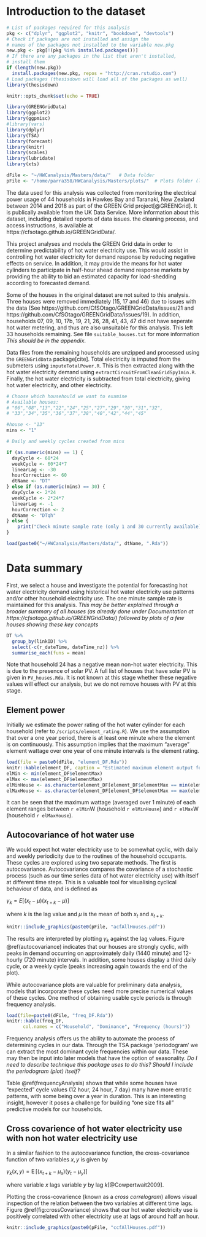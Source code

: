 <!--
This is for including Chapter 1.  Notice that it's also good practice to name your chunk.  This will help you debug potential issues as you knit.  The chunk above is called intro and the one below is called chapter1.  Feel free to change the name of the Rmd file as you wish, but don't forget to change it here from chap1.Rmd.
-->

<!--
The {#rmd-basics} text after the chapter declaration will allow us to link throughout the document back to the beginning of Chapter 1.  These labels will automatically be generated (if not specified) by changing the spaces to hyphens and capital letters to lowercase.  Look for the reference to this label at the beginning of Chapter 2.
-->

# Introduction to the dataset {#data-intro}
<!--
 does not exist: 01 through 05, 09, 12, 15, 16, 17, 18, 20,
 no separate hot water metering labelled as such: 07, 10, 19, 21, 26, 28, 39, 41, 43, 47
 heat pump hot water: 11 
 only has 30 minute intervals: 14
 has controlled hot water (HEMS) but may be fine: 23
 leaving suitable houses: 06, 08, 13, 22, 24*, 25, 27*, 29, 30, 31, 32, 33, 34**,
  35**, 36**, 37, 38, 40, 42**, 44, 45**, 46**, 

 *has pv (may be ok) 23, 24, 27, 28
 ** has uncontrolled HW 
-->


```r
# List of packages required for this analysis
pkg <- c("dplyr", "ggplot2", "knitr", "bookdown", "devtools")
# Check if packages are not installed and assign the
# names of the packages not installed to the variable new.pkg
new.pkg <- pkg[!(pkg %in% installed.packages())]
# If there are any packages in the list that aren't installed,
# install them
if (length(new.pkg))
  install.packages(new.pkg, repos = "http://cran.rstudio.com")
# Load packages (thesisdown will load all of the packages as well)
library(thesisdown)
```

```r
knitr::opts_chunk$set(echo = TRUE)

library(GREENGridData)
library(ggplot2)
library(ggpmisc)
#library(vars)
library(dplyr)
library(TSA)
library(forecast)
library(knitr)
library(scales)
library(lubridate)
library(xts)
```

```r
dFile <- "~/HWCanalysis/Masters/data/"   # Data folder
pFile <- "/home/parra358/HWCanalysis/Masters/plots/"  # Plots folder (laTeX did not like '~' notation)
```
The data used for this analysis was collected from monitoring the electrical power usage of 44 households in Hawkes Bay and Taranaki, New Zealand between 2014 and 2018 as part of the GREEN Grid project[@GREENGrid]. It is publically available from the UK Data Service. More information about this dataset, including detailed reports of data issues. the cleaning process, and access instructions, is available at https://cfsotago.github.io/GREENGridData/.

This project analyses and models the GREEN Grid data in order to determine predictability of hot water electricity use. This would assist in controlling hot water electricity for demand response by reducing negative effects on service. In addition, it may provide the means for hot water cylinders to participate in half-hour ahead demand response markets by providing the ability to bid an estimated capacity for load-shedding according to forecasted demand. 

Some of the houses in the original dataset are not suited to this analysis. Three houses were removed immediately (15, 17 and 46) due to issues with the data (See https://github.com/CfSOtago/GREENGridData/issues/21 and https://github.com/CfSOtago/GREENGridData/issues/19). 
In addition, households 07, 09, 10, 17b, 19, 21, 26, 28, 41, 43, 47 did not have seperate hot water metering, and thus are also unsuitable for this analysis. This left 33 households remaining. See file `suitable_houses.txt` for more information _This should be in the appendix_.

Data files from the remaining households are unzipped and processed using the `GREENGridData` package[cite]. Total electricity is imputed from the submeters using `imputeTotalPower.R`. This is then extracted along with the hot water electricity demand using `extractCircuitFromCleanGridSpy1min.R`. Finally, the hot water electricity is subtracted from total electricity, giving hot water electricity, and other electricity.


```r
# Choose which househould we want to examine
# Available houses:
# "06","08","13","22","24","25","27","29","30","31","32",
# "33","34","35","36","37","38","40","42","44","45"

#house <- "13" 
mins <- "1"  

# Daily and weekly cycles created from mins

if (as.numeric(mins) == 1) {
  dayCycle <- 60*24
  weekCycle <- 60*24*7
  linearLag <- -30
  hourCorrection <- 60
  dtName <- "DT"
} else if (as.numeric(mins) == 30) {
  dayCycle <- 2*24
  weekCycle <- 2*24*7
  linearLag <- -1
  hourCorrection <- 2
  dtName <- "DTqh"
} else {
    print("Check minute sample rate (only 1 and 30 currently available)")
}

load(paste0("~/HWCanalysis/Masters/data/", dtName, ".Rda"))
```

# Data summary
First, we select a house and investigate the potential for forecasting hot water electricity demand using historical hot water electricity 
use patterns and/or other household electricity use. The one minute sample rate is maintained for this analysis.
_This may be better explained through a broader summary of all houses (as already done under Documentation at https://cfsotago.github.io/GREENGridData/) followed by plots of a few houses showing these key concepts_
```r
DT %>%
  group_by(linkID) %>%
  select(-c(r_dateTime, dateTime_nz)) %>%
  summarise_each(funs = mean)
```
Note that household 24 has a negative mean non-hot water electricity. This is due to the presence of solar PV. 
A full list of houses that have solar PV is given in `PV_houses.Rda`. It is not known at this stage whether these negative values will effect our analysis, but we do not remove houses with PV at this stage.

## Element power

Initially we estimate the power rating of the hot water cylinder for each household (refer to `/scripts/element_rating.R`). We use the assumption that over a one year period, there is at least one minute where the element is on continuously. This assumption implies that the maximum "average" element wattage over one year of one minute intervals is the element rating. 


```r
load(file = paste0(dFile, "element_DF.Rda"))
knitr::kable(element_DF, caption = "Estimated maximum element output for each house")
elMin <- min(element_DF$elementMax)
elMax <- max(element_DF$elementMax)
elMinHouse <- as.character(element_DF[element_DF$elementMax == min(element_DF$elementMax), "house"])
elMaxHouse <- as.character(element_DF[element_DF$elementMax == max(element_DF$elementMax), "house"])
```

It can be seen that the maximum wattage (averaged over 1 minute) of each element ranges between `r elMin`W (household `r elMinHouse`) and `r elMax`W (household `r elMaxHouse`). 

## Autocovariance of hot water use

We would expect hot water electricity use to be somewhat cyclic, with daily and weekly periodicity due to the routines of the household occupants. These cycles are explored using two separate methods. The first is autocovariance. Autocovariance compares the covariance of a stochastic process (such as our time series data of hot water electricity use) with itself at different time steps. This is a valuable tool for visualising cyclical behaviour of data, and is defined as

$\gamma_k = E[(x_t - \mu)(x_{t+k} - \mu)]$ 

where $k$ is the lag value and $\mu$ is the mean of both $x_t$ and $x_{t+k}$.
<!--
![Autocovariance of all houses.](~/HWCanalysis/Masters/plots/acf_all_houses.png)
-->

```r
knitr::include_graphics(paste0(pFile, "acfAllHouses.pdf"))
```

The results are interpreted by plotting $\gamma_k$ against the lag values. Figure \@ref(autocovariance) indicates that our houses are strongly cyclic, with peaks in demand occurring on approximately daily (1440 minute) and 12-hourly (720 minute) intervals. In addition, some houses display a third daily cycle, or a weekly cycle (peaks increasing again towards the end of the plot). 

While autocovariance plots are valuable for preliminary data analysis, models that incorporate these cycles need more precise numerical values of these cycles. One method of obtaining usable cycle periods is through frequency analysis.

```r
load(file=paste0(dFile, "freq_DF.Rda"))
knitr::kable(freq_DF, 
      col.names = c("Household", "Dominance", "Frequency (hours)"))
```

Frequency analysis offers us the ability to automate the process of determining cycles in our data. Through the TSA package 'periodogram' we can extract the most dominant cycle frequencies within our data. These may then be input into later models that have the option of seasonality.  _Do I need to describe technique this package uses to do this? Should I include the periodogram (plot) itself?_

Table \@ref(frequencyAnalysis) shows that while some houses have "expected" cycle values (12 hour, 24 hour, 7 day) many have more erratic patterns, with some being over a year in duration. This is an interesting insight, however it poses a challenge for building "one size fits all" predictive models for our households.

## Cross covarience of hot water electricity use with non hot water electricity use

In a similar fashion to the autocovariance function, the cross-covariance function of two variables $x, y$ is given by

$\gamma_k(x,y) = \operatorname{E}[(x_{t+k} - \mu_x)(y_t - \mu_y)]$

where variable $x$ lags variable $y$ by lag $k$[@Cowpertwait2009].

Plotting the cross-covarience (known as a _cross correlogram_) allows visual inspection of the relation between the two variables at different time lags. Figure \@ref(fig:crossCovariance) shows that our hot water electricity use is positively correlated with other electricity use at lags of around half an hour.

```r
knitr::include_graphics(paste0(pFile, "ccfAllHouses.pdf"))
```
